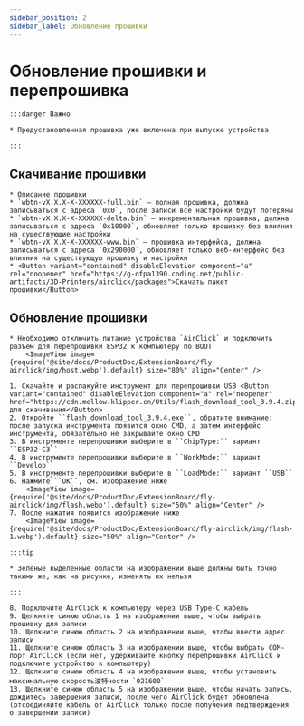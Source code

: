```yaml
---
sidebar_position: 2
sidebar_label: Обновление прошивки
---
```






# Обновление прошивки и перепрошивка

    :::danger Важно

    * Предустановленная прошивка уже включена при выпуске устройства

    :::

## Скачивание прошивки

    * Описание прошивки
    * `wbtn-vX.X.X-X-XXXXXX-full.bin` — полная прошивка, должна записываться с адреса `0x0`, после записи все настройки будут потеряны
    * `wbtn-vX.X.X-X-XXXXXX-delta.bin` — инкрементальная прошивка, должна записываться с адреса `0x10000`, обновляет только прошивку без влияния на существующие настройки
    * `wbtn-vX.X.X-X-XXXXXX-www.bin` — прошивка интерфейса, должна записываться с адреса `0x290000`, обновляет только веб-интерфейс без влияния на существующую прошивку и настройки
    * <Button variant="contained" disableElevation component="a" rel="noopener" href="https://g-ofpa1390.coding.net/public-artifacts/3D-Printers/airclick/packages">Скачать пакет прошивки</Button>

## Обновление прошивки
    * Необходимо отключить питание устройства `AirClick` и подключить разъем для перепрошивки ESP32 к компьютеру по BOOT
        <ImageView image={require('@site/docs/ProductDoc/ExtensionBoard/fly-airclick/img/host.webp').default} size="80%" align="Center" />

    1. Скачайте и распакуйте инструмент для перепрошивки USB <Button variant="contained" disableElevation component="a" rel="noopener" href="https://cdn.mellow.klipper.cn/Utils/flash_download_tool_3.9.4.zip">Щелкнуть для скачивания</Button>
    2. Откройте ``flash_download_tool_3.9.4.exe``, обратите внимание: после запуска инструмента появится окно CMD, а затем интерфейс инструмента, обязательно не закрывайте окно CMD
    3. В инструменте перепрошивки выберите в ``ChipType:`` вариант ``ESP32-C3``
    4. В инструменте перепрошивки выберите в ``WorkMode:`` вариант ``Develop``
    5. В инструменте перепрошивки выберите в ``LoadMode:`` вариант ``USB``
    6. Нажмите ``OK``, см. изображение ниже
        <ImageView image={require('@site/docs/ProductDoc/ExtensionBoard/fly-airclick/img/flash.webp').default} size="50%" align="Center" />
    7. После нажатия появится изображение ниже
        <ImageView image={require('@site/docs/ProductDoc/ExtensionBoard/fly-airclick/img/flash-1.webp').default} size="50%" align="Center" />

    :::tip

    * Зеленые выделенные области на изображении выше должны быть точно такими же, как на рисунке, изменять их нельзя

    :::

    8. Подключите AirClick к компьютеру через USB Type-C кабель
    9. Щелкните синюю область 1 на изображении выше, чтобы выбрать прошивку для записи
    10. Щелкните синюю область 2 на изображении выше, чтобы ввести адрес записи
    11. Щелкните синюю область 3 на изображении выше, чтобы выбрать COM-порт AirClick (если нет, удерживайте кнопку перепрошивки AirClick и подключите устройство к компьютеру)
    12. Щелкните синюю область 4 на изображении выше, чтобы установить максимальную скорость波特ности `921600`
    13. Щелкните синюю область 5 на изображении выше, чтобы начать запись, дождитесь завершения записи, после чего AirClick будет обновлена (отсоединяйте кабель от AirClick только после получения подтверждения о завершении записи)
